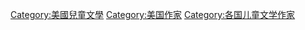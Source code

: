 {{Commonscat|Children's literature writers from the United States}}
{{catAZ}}

[[Category:美國兒童文學|Category:美國兒童文學]]
[[Category:美国作家|Category:美国作家]]
[[Category:各国儿童文学作家|Category:各国儿童文学作家]]
